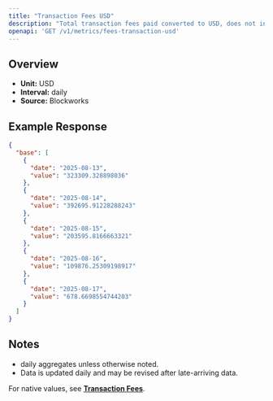 ```yaml
---
title: "Transaction Fees USD"
description: "Total transaction fees paid converted to USD, does not include out-of-protocol tips or additional sources of revenue"
openapi: 'GET /v1/metrics/fees-transaction-usd'
---
```


## Overview

- **Unit:** USD
- **Interval:** daily
- **Source:** Blockworks

## Example Response

```json
{
  "base": [
    {
      "date": "2025-08-13",
      "value": "323309.328898036"
    },
    {
      "date": "2025-08-14",
      "value": "392695.91228288243"
    },
    {
      "date": "2025-08-15",
      "value": "203595.8166663321"
    },
    {
      "date": "2025-08-16",
      "value": "109876.25309198917"
    },
    {
      "date": "2025-08-17",
      "value": "678.6698554744203"
    }
  ]
}
```

## Notes
- daily aggregates unless otherwise noted.
- Data is updated daily and may be revised after late-arriving data.


<Note>For native values, see **[Transaction Fees](./fees-transaction)**.</Note>